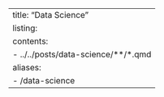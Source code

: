 ---
title: "Data Science"
listing:
  contents:
    - ../../posts/data-science/**/*.qmd
aliases:
  - /data-science
---
